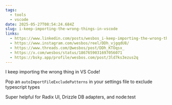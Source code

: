 ```yaml
---
tags:
  - tools
  - vscode
date: 2025-05-27T08:54:24.684Z
slug: i-keep-importing-the-wrong-things-in-vscode
links:
  - https://www.linkedin.com/posts/wesbos_i-keep-importing-the-wrong-thing-in-vs-code-activity-7273424889603076097-8CJw/
  - https://www.instagram.com/wesbos/reel/DDh_vjgqdU8/
  - https://www.threads.com/@wesbos/post/DDh_KTOqsx_
  - https://x.com/wesbos/status/1867659031697056071
  - https://bsky.app/profile/wesbos.com/post/3ld7ks3ezus2q
---
```


I keep importing the wrong thing in VS Code!
 
Pop an `autoImportFileExcludePatterns` in your settings file to exclude typescript types
 
Super helpful for Radix UI, Drizzle DB adapters, and node:test

